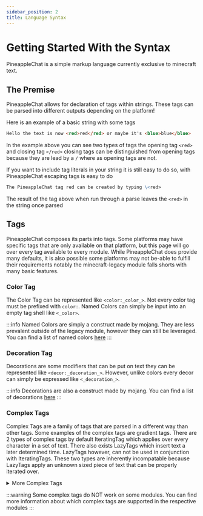 ```yaml
---
sidebar_position: 2
title: Language Syntax
---
```


# Getting Started With the Syntax

PineappleChat is a simple markup language currently exclusive to minecraft text.

## The Premise

PineappleChat allows for declaration of tags within strings. These tags can be parsed into different outputs depending on the platform!

Here is an example of a basic string with some tags

```md
Hello the text is now <red>red</red> or maybe it's <blue>blue</blue>
```

In the example above you can see two types of tags the opening tag `<red>` and closing tag `</red>` closing tags can be distinguished
from opening tags because they are lead by a `/` where as opening tags are not.

If you want to include tag literals in your string it is still easy to do so, with PineappleChat escaping tags is easy to do

```md
The PineappleChat tag red can be created by typing \<red>
```

The result of the tag above when run through a parse leaves the `<red>` in the string once parsed

## Tags

PineappleChat composes its parts into tags. Some platforms may have specific tags that are only available on that platform, but this page will go over every tag available to every module.
While PineappleChat does provide many defaults, it is also possible some platforms may not be-able to fulfill their requirements notably the minecraft-legacy module falls shorts with many basic features.

### Color Tag

The Color Tag can be represented like `<color:_color_>`. Not every color tag must be prefixed with `color:`. Named Colors can simply be input into an empty tag shell like `<_color>`.

:::info
Named Colors are simply a construct made by mojang. They are less prevalent outside of the legacy module, however they can still be leveraged. You can find a list of named colors [here](https://minecraft.wiki/w/Formatting_codes)
:::

### Decoration Tag

Decorations are some modifiers that can be put on text they can be represented like `<decor:_decoration_>`. However, unlike colors every decor can simply be expressed like `<_decoration_>`.

:::info
Decorations are also a construct made by mojang. You can find a list of decorations [here](https://minecraft.wiki/w/Formatting_codes)
:::

### Complex Tags

Complex Tags are a family of tags that are parsed in a different way than other tags. Some examples of the complex tags are gradient tags. There are 2 types of complex tags by default IteratingTag which applies over every character in a set of text. There also exists LazyTags which insert text a later determined time. LazyTags however, can not be used in conjunction with IteratingTags. These two types are inherently incompatable because LazyTags apply an unknown sized piece of text that can be properly iterated over.

<details>
<summary>More Complex Tags</summary>
#### Gradient Tag

Can be created using `<gradient:_color1_:_color2>`

#### Keybind Tag

Can be created using `<keybind:_key_>`

#### Language Tag

Can be created using `<lang:_key_>`

#### Score Tag

Can be created using `<score:_scoreboard-name_:_object-name_>`

#### Selector Tag

Can be created using `<selector:_selector_>`
</details>

:::warning
Some complex tags do NOT work on some modules. You can find more information about which complex tags are supported in the respective modules
:::
